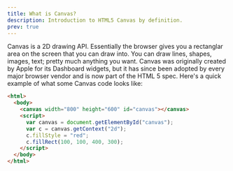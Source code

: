 ```yaml
---
title: What is Canvas?
description: Introduction to HTML5 Canvas by definition.
prev: true
---
```



Canvas is a 2D drawing API. Essentially the browser gives you a rectanglar area on the screen that you can draw into. You can draw lines, shapes, images, text; pretty much anything you want. Canvas was originally created by Apple for its Dashboard widgets, but it has since been adopted by every major browser vendor and is now part of the HTML 5 spec. Here's a quick example of what some Canvas code looks like:

```html
<html>
  <body>
    <canvas width="800" height="600" id="canvas"></canvas>
    <script>
      var canvas = document.getElementById("canvas");
      var c = canvas.getContext("2d");
      c.fillStyle = "red";
      c.fillRect(100, 100, 400, 300);
    </script>
  </body>
</html>
```

<Card title="Example:" icon="open-book">
  <RedSquare />
</Card>
